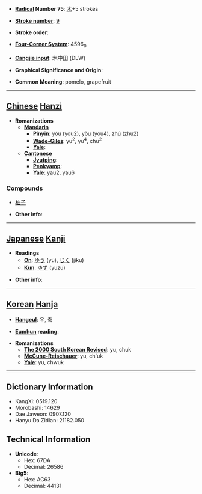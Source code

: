 * '''[[Wiktionary:Chinese radical index| Radical]] Number 75''': [[Wiktionary:Chinese radical index 木|木]]+5 strokes

* '''[[Wiktionary:Chinese total strokes index|Stroke number]]''': [[Wiktionary:Chinese total strokes index 9|9]]

* '''Stroke order''': 

* '''[[Wiktionary:Chinese four corner index|Four-Corner System]]''': 4596<sub>0</sub>

* '''[[Wiktionary:Chinese Cangjie index|Cangjie input]]''': 木中田 (DLW)

* '''Graphical Significance and Origin''': 

* '''Common Meaning''': pomelo, grapefruit

----

== [[Chinese]] [[Hanzi]] ==

* '''Romanizations'''
** '''[[Mandarin]]'''
*** '''[[Pinyin]]''': yóu (you2), yòu (you4), zhú (zhu2)
*** '''[[Wade-Giles]]''': yu<sup>2</sup>, yu<sup>4</sup>, chu<sup>2</sup>
*** '''[[Yale]]''': 
** '''[[Cantonese]]'''
*** '''[[Jyutping]]''':
*** '''[[Penkyamp]]''': 
*** '''[[Yale]]''': yau2, yau6

===Compounds===
*[[柚子]]

* '''Other info''': 

----

== [[Japanese]] [[Kanji]] ==

* '''Readings'''
** '''[[On]]''': [[ゆう]] (yū), [[じく]] (jiku)
** '''[[Kun]]''': [[ゆず]] (yuzu)

* '''Other info''':  

----

== [[Korean]] [[Hanja]] ==

* '''[[Hangeul]]''': 유, 축

* '''[[Eumhun]] reading''': 

* '''Romanizations'''
** '''[[The 2000 South Korean Revised Romanization|The 2000 South Korean Revised]]''': yu, chuk
** '''[[McCune-Reischauer]]''': yu, ch'uk
** '''[[Yale]]''': yu, chwuk

----

== Dictionary Information ==

* KangXi: 0519.120
* Morobashi: 14629
* Dae Jaweon: 0907.120
* Hanyu Da Zidian: 21182.050

== Technical Information ==

* '''Unicode''':
** Hex: 67DA
** Decimal: 26586
* '''Big5''':
** Hex: AC63
** Decimal: 44131